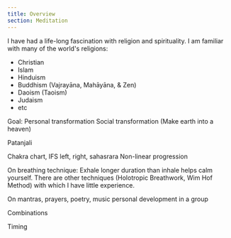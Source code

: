 ```yaml
---
title: Overview
section: Meditation
---
```


I have had a life-long fascination with religion and spirituality. I
am familiar with many of the world's religions:

- Christian
- Islam
- Hinduism
- Buddhism (Vajrayāna, Mahāyāna, & Zen)
- Daoism (Taoism)
- Judaism
- etc

Goal:
  Personal transformation
  Social transformation (Make earth into a heaven)

Patanjali

Chakra chart, IFS
  left, right, sahasrara
  Non-linear progression

On breathing technique:
  Exhale longer duration than inhale helps calm yourself.
  There are other techniques (Holotropic Breathwork, Wim Hof Method) with which I have little experience.

On mantras, prayers, poetry, music
  personal development
  in a group

Combinations

Timing
